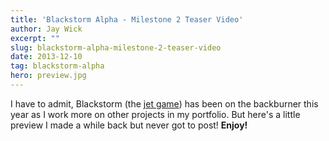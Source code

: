 ```yaml
---
title: 'Blackstorm Alpha - Milestone 2 Teaser Video'
author: Jay Wick
excerpt: ""
slug: blackstorm-alpha-milestone-2-teaser-video
date: 2013-12-10
tag: blackstorm-alpha
hero: preview.jpg
---
```


I have to admit, Blackstorm (the [jet game](/portfolio/blackstorm-alpha/)) has been on the backburner this year as I work more on other projects in my portfolio. But here's a little preview I made a while back but never got to post! **Enjoy!**

<YouTube id='6L19PocLY2A'/>
